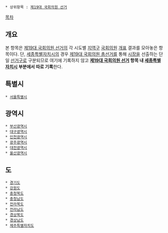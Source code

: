  * 상위항목 : [[제19대 국회의원 선거]]

[[목차]]

== 개요 ==
본 항목은 [[제19대 국회의원 선거]]의 각 시도별 [[지역구]] [[국회의원]] [[개표]] 결과를 모아놓은 항목이다. 단, [[세종특별자치시]]의 경우 [[제19대 국회의원 총선거]]를 통해 [[시장]]을 선출하는 단일 [[선거구]]로 구분되므로 여기에 기록하지 않고 '''[[제19대 국회의원 선거]] 항목 내 [[세종특별자치시]] 부분에서 따로 기록'''한다.

== 특별시 ==
 * [[제19대 국회의원 선거/지역구 국회의원/서울특별시|서울특별시]]

== 광역시 ==
 * [[제19대 국회의원 선거/지역구 국회의원/부산광역시|부산광역시]]
 * [[제19대 국회의원 선거/지역구 국회의원/대구광역시|대구광역시]]
 * [[제19대 국회의원 선거/지역구 국회의원/인천광역시|인천광역시]] 
 * [[제19대 국회의원 선거/지역구 국회의원/광주광역시|광주광역시]] 
 * [[제19대 국회의원 선거/지역구 국회의원/대전광역시|대전광역시]] 
 * [[제19대 국회의원 선거/지역구 국회의원/울산광역시|울산광역시]] 

== 도 ==
 * [[제19대 국회의원 선거/지역구 국회의원/경기도|경기도]]
 * [[제19대 국회의원 선거/지역구 국회의원/강원도|강원도]]
 * [[제19대 국회의원 선거/지역구 국회의원/충청북도|충청북도]] 
 * [[제19대 국회의원 선거/지역구 국회의원/충청남도|충청남도]]
 * [[제19대 국회의원 선거/지역구 국회의원/전라북도|전라북도]]
 * [[제19대 국회의원 선거/지역구 국회의원/전라남도|전라남도]]
 * [[제19대 국회의원 선거/지역구 국회의원/경상북도|경상북도]]
 * [[제19대 국회의원 선거/지역구 국회의원/경상남도|경상남도]]
 * [[제19대 국회의원 선거/지역구 국회의원/제주특별자치도|제주특별자치도]]
